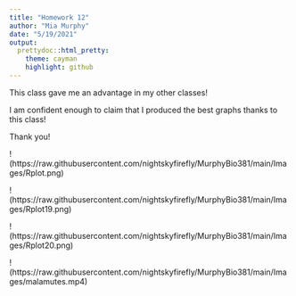 ```yaml
---
title: "Homework 12"
author: "Mia Murphy"
date: "5/19/2021"
output:
  prettydoc::html_pretty:
    theme: cayman
    highlight: github
---
```



This class gave me an advantage in my other classes!

I am confident enough to claim that I produced the best graphs thanks to this class!

Thank you!


!(https://raw.githubusercontent.com/nightskyfirefly/MurphyBio381/main/Images/Rplot.png)

!(https://raw.githubusercontent.com/nightskyfirefly/MurphyBio381/main/Images/Rplot19.png)

!(https://raw.githubusercontent.com/nightskyfirefly/MurphyBio381/main/Images/Rplot20.png)






!(https://raw.githubusercontent.com/nightskyfirefly/MurphyBio381/main/Images/malamutes.mp4)